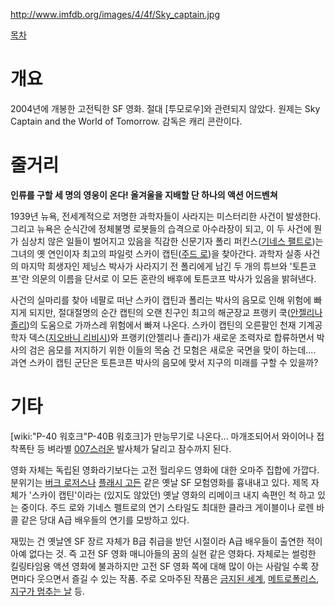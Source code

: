 http://www.imfdb.org/images/4/4f/Sky_captain.jpg

[[목차]]
= 개요 =
2004년에 개봉한 고전틱한 SF 영화. 절대 [투모로우]와 관련되지 않았다. 원제는 Sky Captain and the World of Tomorrow. 감독은 캐리 콘란이다.

= 줄거리 =
'''인류를 구할 세 명의 영웅이 온다! 올겨울을 지배할 단 하나의 액션 어드벤쳐'''

1939년 뉴욕, 전세계적으로 저명한 과학자들이 사라지는 미스터리한 사건이 발생한다. 그리고 뉴욕은 순식간에 정체불명 로봇들의 습격으로 아수라장이 되고, 이 두 사건에 뭔가 심상치 않은 일들이 벌어지고 있음을 직감한 신문기자 폴리 퍼킨스([[기네스 팰트로]])는 그녀의 옛 연인이자 최고의 파일럿 스카이 캡틴([[주드 로]])을 찾아간다. 과학자 실종 사건의 마지막 희생자인 제닝스 박사가 사라지기 전 폴리에게 남긴 두 개의 튜브와 '토튼코프'란 의문의 이름을 단서로 이 모든 혼란의 배후에 토튼코프 박사가 있음을 밝혀낸다.

사건의 실마리를 찾아 네팔로 떠난 스카이 캡틴과 폴리는 박사의 음모로 인해 위험에 빠지게 되지만, 절대절명의 순간 캡틴의 오랜 친구인 최고의 해군장교 프랭키 쿡([[안젤리나 졸리]])의 도움으로 가까스레 위험에서 빠져 나온다. 스카이 캡틴의 오른팔인 천재 기계공학자 덱스([[지오바니 리비시]])와 프랭키(안젤리나 졸리)가 새로운 조력자로 합류하면서 박사의 검은 음모를 저지하기 위한 이들의 목숨 건 모험은 새로운 국면을 맞이 하는데.... 과연 스카이 캡틴 군단은 토튼코픈 박사의 음모에 맞서 지구의 미래를 구할 수 있을까?


= 기타 =
[wiki:"P-40 워호크"P-40B 워호크]가 만능무기로 나온다... 마개조되어서 와이어나 접착폭탄 등 벼라별 [[007]]스러운 발사체가 달리고 잠수까지 된다. 

영화 자체는 독립된 영화라기보다는 고전 헐리우드 영화에 대한 오마주 집합에 가깝다. 분위기는 [[버크 로저스]]나 [[플래시 고든]] 같은 옛날 SF 모험영화를 흉내내고 있다. 제목 자체가 '스카이 캡틴'이라는 (있지도 않았던) 옛날 영화의 리메이크 내지 속편인 척 하고 있는 중이다. 주드 로와 기네스 펠트로의 연기 스타일도 최대한 클라크 게이블이나 로렌 바콜 같은 당대 A급 배우들의 연기를 모방하고 있다. 

재밌는 건 옛날엔 SF 장르 자체가 B급 취급을 받던 시절이라 A급 배우들이 출연한 적이 아예 없다는 것. 즉 고전 SF 영화 매니아들의 꿈의 실현 같은 영화다. 자체로는 썰렁한 킬링타임용 액션 영화에 불과하지만 고전 SF 영화 쪽에 대해 많이 아는 사람일 수록 장면마다 웃으면서 즐길 수 있는 작품. 주로 오마주된 작품은 [[금지된 세계]], [[메트로폴리스]], [[지구가 멈추는 날]] 등.

